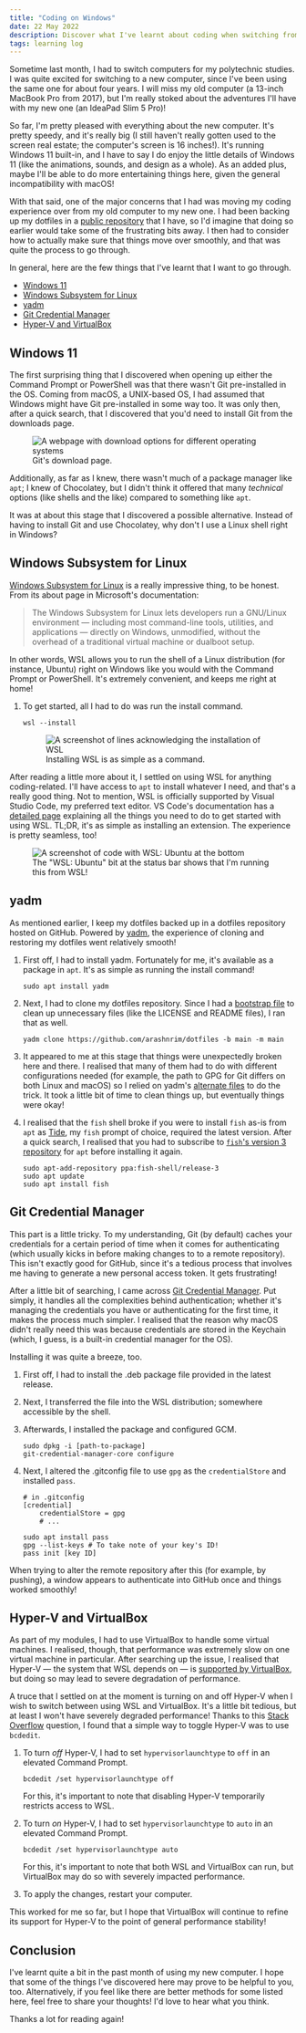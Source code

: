 ```yaml
---
title: "Coding on Windows"
date: 22 May 2022
description: Discover what I've learnt about coding when switching from macOS to Windows.
tags: learning log
---
```


Sometime last month, I had to switch computers for my polytechnic studies. I was quite excited for switching to a new computer, since I've been using the same one for about four years. I will miss my old computer (a 13-inch MacBook Pro from 2017), but I'm really stoked about the adventures I'll have with my new one (an IdeaPad Slim 5 Pro)!

So far, I'm pretty pleased with everything about the new computer. It's pretty speedy, and it's really big (I still haven't really gotten used to the screen real estate; the computer's screen is 16 inches!). It's running Windows 11 built-in, and I have to say I do enjoy the little details of Windows 11 (like the animations, sounds, and design as a whole). As an added plus, maybe I'll be able to do more entertaining things here, given the general incompatibility with macOS!

With that said, one of the major concerns that I had was moving my coding experience over from my old computer to my new one. I had been backing up my dotfiles in a [public repository](https://github.com/arashnrim/dotfiles) that I have, so I'd imagine that doing so earlier would take some of the frustrating bits away. I then had to consider how to actually make sure that things move over smoothly, and that was quite the process to go through.

In general, here are the few things that I've learnt that I want to go through.

- [Windows 11](#windows-11)
- [Windows Subsystem for Linux](#windows-subsystem-for-linux)
- [yadm](#yadm)
- [Git Credential Manager](#git-credential-manager)
- [Hyper-V and VirtualBox](#hyper-v-and-virtualbox)

## Windows 11

The first surprising thing that I discovered when opening up either the Command Prompt or PowerShell was that there wasn't Git pre-installed in the OS. Coming from macOS, a UNIX-based OS, I had assumed that Windows might have Git pre-installed in some way too. It was only then, after a quick search, that I discovered that you'd need to install Git from the downloads page.

<figure>
  <img
    src="images/coding-on-windows/001.png"
    alt="A webpage with download options for different operating systems"
  />
  <figcaption>Git's download page.</figcaption>
</figure>

Additionally, as far as I knew, there wasn't much of a package manager like `apt`; I knew of Chocolatey, but I didn't think it offered that many _technical_ options (like shells and the like) compared to something like `apt`.

It was at about this stage that I discovered a possible alternative. Instead of having to install Git and use Chocolatey, why don't I use a Linux shell right in Windows?

## Windows Subsystem for Linux

[Windows Subsystem for Linux](https://docs.microsoft.com/en-us/windows/wsl/about) is a really impressive thing, to be honest. From its about page in Microsoft's documentation:

> The Windows Subsystem for Linux lets developers run a GNU/Linux environment — including most command-line tools, utilities, and applications — directly on Windows, unmodified, without the overhead of a traditional virtual machine or dualboot setup.

In other words, WSL allows you to run the shell of a Linux distribution (for instance, Ubuntu) right on Windows like you would with the Command Prompt or PowerShell. It's extremely convenient, and keeps me right at home!

1. To get started, all I had to do was run the install command.

   ```
   wsl --install
   ```

   <figure>
     <img
       src="images/coding-on-windows/002.png"
       alt="A screenshot of lines acknowledging the installation of WSL"
     />
     <figcaption>Installing WSL is as simple as a command.</figcaption>
   </figure>

After reading a little more about it, I settled on using WSL for anything coding-related. I'll have access to `apt` to install whatever I need, and that's a really good thing. Not to mention, WSL is officially supported by Visual Studio Code, my preferred text editor. VS Code's documentation has a [detailed page](https://code.visualstudio.com/docs/remote/wsl) explaining all the things you need to do to get started with using WSL. TL;DR, it's as simple as installing an extension. The experience is pretty seamless, too!

<figure>
  <img
    src="images/coding-on-windows/003.png"
    alt="A screenshot of code with WSL: Ubuntu at the bottom"
  />
  <figcaption>
    The "WSL: Ubuntu" bit at the status bar shows that I'm running this from
    WSL!
  </figcaption>
</figure>

## yadm

As mentioned earlier, I keep my dotfiles backed up in a dotfiles repository hosted on GitHub. Powered by [yadm](https://yadm.io), the experience of cloning and restoring my dotfiles went relatively smooth!

1. First off, I had to install yadm. Fortunately for me, it's available as a package in `apt`. It's as simple as running the install command!

   ```
   sudo apt install yadm
   ```

2. Next, I had to clone my dotfiles repository. Since I had a [bootstrap file](https://yadm.io/docs/bootstrap) to clean up unnecessary files (like the LICENSE and README files), I ran that as well.

   ```
   yadm clone https://github.com/arashnrim/dotfiles -b main -m main
   ```

3. It appeared to me at this stage that things were unexpectedly broken here and there. I realised that many of them had to do with different configurations needed (for example, the path to GPG for Git differs on both Linux and macOS) so I relied on yadm's [alternate files](https://yadm.io/docs/alternates) to do the trick. It took a little bit of time to clean things up, but eventually things were okay!

4. I realised that the `fish` shell broke if you were to install `fish` as-is from `apt` as [Tide](https://github.com/IlanCosman/tide), my `fish` prompt of choice, required the latest version. After a quick search, I realised that you had to subscribe to [`fish`'s version 3 repository](https://launchpad.net/~fish-shell/+archive/ubuntu/release-3) for `apt` before installing it again.

   ```
   sudo apt-add-repository ppa:fish-shell/release-3
   sudo apt update
   sudo apt install fish
   ```

## Git Credential Manager

This part is a little tricky. To my understanding, Git (by default) caches your credentials for a certain period of time when it comes for authenticating (which usually kicks in before making changes to to a remote repository). This isn't exactly good for GitHub, since it's a tedious process that involves me having to generate a new personal access token. It gets frustrating!

After a little bit of searching, I came across [Git Credential Manager](https://github.com/GitCredentialManager/git-credential-manager). Put simply, it handles all the complexities behind authentication; whether it's managing the credentials you have or authenticating for the first time, it makes the process much simpler. I realised that the reason why macOS didn't really need this was because credentials are stored in the Keychain (which, I guess, is a built-in credential manager for the OS).

Installing it was quite a breeze, too.

1. First off, I had to install the .deb package file provided in the latest release.

2. Next, I transferred the file into the WSL distribution; somewhere accessible by the shell.

3. Afterwards, I installed the package and configured GCM.

   ```
   sudo dpkg -i [path-to-package]
   git-credential-manager-core configure
   ```

4. Next, I altered the .gitconfig file to use `gpg` as the `credentialStore` and installed `pass`.

   ```
   # in .gitconfig
   [credential]
       credentialStore = gpg
       # ...
   ```

   ```
   sudo apt install pass
   gpg --list-keys # To take note of your key's ID!
   pass init [key ID]
   ```

When trying to alter the remote repository after this (for example, by pushing), a window appears to authenticate into GitHub once and things worked smoothly!

## Hyper-V and VirtualBox

As part of my modules, I had to use VirtualBox to handle some virtual machines. I realised, though, that performance was extremely slow on one virtual machine in particular. After searching up the issue, I realised that Hyper-V — the system that WSL depends on — is [supported by VirtualBox](https://docs.oracle.com/en/virtualization/virtualbox/6.0/admin/hyperv-support.html), but doing so may lead to severe degradation of performance.

A truce that I settled on at the moment is turning on and off Hyper-V when I wish to switch between using WSL and VirtualBox. It's a little bit tedious, but at least I won't have severely degraded performance! Thanks to this [Stack Overflow](https://stackoverflow.com/questions/30496116/how-to-disable-hyper-v-in-command-line) question, I found that a simple way to toggle Hyper-V was to use `bcdedit`.

1. To turn _off_ Hyper-V, I had to set `hypervisorlaunchtype` to `off` in an elevated Command Prompt.

   ```
   bcdedit /set hypervisorlaunchtype off
   ```

   For this, it's important to note that disabling Hyper-V temporarily restricts access to WSL.

2. To turn _on_ Hyper-V, I had to set `hypervisorlaunchtype` to `auto` in an elevated Command Prompt.

   ```
   bcdedit /set hypervisorlaunchtype auto
   ```

   For this, it's important to note that both WSL and VirtualBox can run, but VirtualBox may do so with severely impacted performance.

3. To apply the changes, restart your computer.

This worked for me so far, but I hope that VirtualBox will continue to refine its support for Hyper-V to the point of general performance stability!

## Conclusion

I've learnt quite a bit in the past month of using my new computer. I hope that some of the things I've discovered here may prove to be helpful to you, too. Alternatively, if you feel like there are better methods for some listed here, feel free to share your thoughts! I'd love to hear what you think.

Thanks a lot for reading again!
